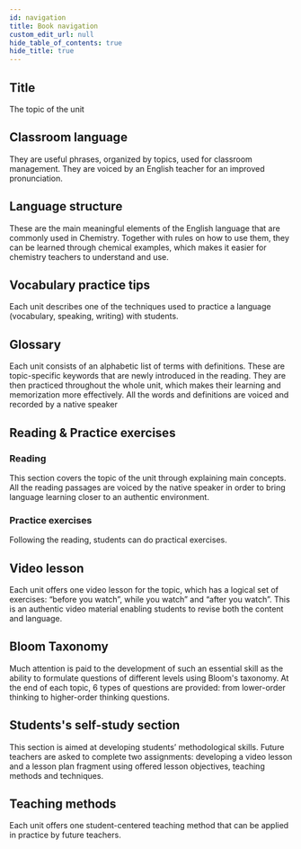 ```yaml
---
id: navigation
title: Book navigation
custom_edit_url: null
hide_table_of_contents: true
hide_title: true
---
```


## Title
The topic of the unit

## Classroom language
They are useful phrases, organized by topics, used for classroom management. They are voiced by an English teacher for an improved pronunciation.

## Language structure
These are the main meaningful elements of the English language that are commonly used in Chemistry. Together with rules on how to use them, they can be learned through chemical examples, which makes it easier for chemistry teachers to understand and use.

## Vocabulary practice tips
Each unit describes one of the techniques used to practice a language (vocabulary, speaking, writing) with students. 

## Glossary
Each unit consists of an alphabetic list of terms with definitions. These are topic-specific keywords that are newly introduced in the reading. They are then practiced throughout the whole unit, which makes their learning and memorization more effectively. All the words and definitions are voiced and recorded by a native speaker

## Reading & Practice exercises

### Reading
This section covers the topic of the unit through explaining main concepts. All the reading passages are voiced by the native speaker in order to bring language learning closer to an authentic environment. 

### Practice exercises
Following the reading, students can do practical exercises.

## Video lesson
Each unit offers one video lesson for the topic, which has a logical set of exercises: “before you watch”, while you watch” and “after you watch”. 
This is an authentic video material enabling students to revise both the content and language. 

## Bloom Taxonomy
Much attention is paid to the development of such an essential skill as the ability to formulate questions of different levels using Bloom's taxonomy. At the end of each topic, 6 types of questions are provided: from lower-order thinking to higher-order thinking questions.

## Students's self-study section
This section is aimed at developing students’ methodological skills. Future teachers are asked to complete two assignments: developing a video lesson and a lesson plan fragment using offered lesson objectives, teaching methods and techniques.  

## Teaching methods 
Each unit offers one student-centered teaching method that can be applied in practice by future teachers. 

